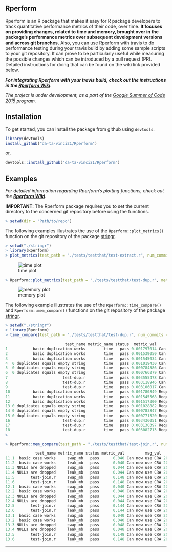 Rperform
--------

Rperform is an R package that makes it easy for R package developers to track quantitative performance metrics of their code, over time. <b>It focuses on providing changes, related to time and memory, brought over in the package’s performance metrics over subsequent development versions and across git branches.</b>
Also, you can use Rperform with travis to do performance testing during your travis build by adding some sample scripts to your git repository. It can prove to be particularly useful while measuring the possible changes which can be introduced by a pull request (PR). Detailed instructions for doing that can be found on the wiki link provided below.

**_For integrating Rperform with your travis build, check out the instructions in the [Rperform Wiki](https://github.com/da-ta-vinci21/Rperform/wiki#integrating-rperform-with-travis-ci)_**.

<em>The project is under development, as a part of the [Google Summer of Code 2015](https://github.com/rstats-gsoc/gsoc2015/wiki/Test-timings-on-Travis) program.</em>

Installation
------------

To get started, you can install the package from github using `devtools`.

``` r
library(devtools)
install_github("da-ta-vinci21/Rperform")
```
or,
```r
devtools::install_github("da-ta-vinci21/Rperform")
```

Examples
--------

_For detailed information regarding Rperform's plotting functions, check out the **[Rperform Wiki](https://github.com/da-ta-vinci21/Rperform/wiki)**._

<b>IMPORTANT</b>: The Rperform package requires you to set the current directory to the concerned 
git repository before using the functions.

```r
> setwd(dir = "Path/to/repo")
```

The following examples illustrates the use of the `Rperform::plot_metrics()` function on the git repository of the package [stringr](https://github.com/tdhock/stringr).

```r
> setwd("./stringr")
> library(Rperform)
> plot_metrics(test_path = "./tests/testthat/test-extract.r", num_commits = 10, save_data = FALSE, save_plots = FALSE)
```
![time plot](images/Rplot_time.jpeg)

```r
> Rperform::plot_metrics(test_path = "./tests/testthat/test-dup.r", metric = "memory", num_commits = 5, save_data = F, save_plots = F)
```
![memory plot](images/Rplot_mem.jpeg)


The following example illustrates the use of the `Rperform::time_compare()` and `Rperform::mem_compare()` functions on the git repository
of the package [stringr](https://github.com/tdhock/stringr).

```r
> setwd("./stringr")
> library(Rperform)
> time_compare(test_path = "./tests/testthat/test-dup.r", num_commits = 2)

                          test_name metric_name status  metric_val         msg_val           date_time
1           basic duplication works        time   pass 0.001797014 Can now use CRA 2015-01-08 14:09:43
2           basic duplication works        time   pass 0.001539050 Can now use CRA 2015-01-08 14:09:43
3           basic duplication works        time   pass 0.001545034 Can now use CRA 2015-01-08 14:09:43
4  0 duplicates equals empty string        time   pass 0.001019430 Can now use CRA 2015-01-08 14:09:43
5  0 duplicates equals empty string        time   pass 0.000784386 Can now use CRA 2015-01-08 14:09:43
6  0 duplicates equals empty string        time   pass 0.000766279 Can now use CRA 2015-01-08 14:09:43
7                        test-dup.r        time   pass 0.003555478 Can now use CRA 2015-01-08 14:09:43
8                        test-dup.r        time   pass 0.003118946 Can now use CRA 2015-01-08 14:09:43
9                        test-dup.r        time   pass 0.003106017 Can now use CRA 2015-01-08 14:09:43
10          basic duplication works        time   pass 0.001780849 Require latest  2015-01-08 14:03:37
11          basic duplication works        time   pass 0.001545568 Require latest  2015-01-08 14:03:37
12          basic duplication works        time   pass 0.001517300 Require latest  2015-01-08 14:03:37
13 0 duplicates equals empty string        time   pass 0.001028882 Require latest  2015-01-08 14:03:37
14 0 duplicates equals empty string        time   pass 0.000783847 Require latest  2015-01-08 14:03:37
15 0 duplicates equals empty string        time   pass 0.000771520 Require latest  2015-01-08 14:03:37
16                       test-dup.r        time   pass 0.003436051 Require latest  2015-01-08 14:03:37
17                       test-dup.r        time   pass 0.003130397 Require latest  2015-01-08 14:03:37
18                       test-dup.r        time   pass 0.003082713 Require latest  2015-01-08 14:03:37
> 
```

```r
> Rperform::mem_compare(test_path = "./tests/testthat/test-join.r", num_commits = 1)

             test_name metric_name status metric_val         msg_val           date_time
11.1  basic case works     swap_mb   pass      0.040 Can now use CRA 2015-01-08 14:09:43
11.2  basic case works     leak_mb   pass      0.040 Can now use CRA 2015-01-08 14:09:43
11.3 NULLs are dropped     swap_mb   pass      0.044 Can now use CRA 2015-01-08 14:09:43
11.4 NULLs are dropped     leak_mb   pass      0.044 Can now use CRA 2015-01-08 14:09:43
11.5       test-join.r     swap_mb   pass      0.148 Can now use CRA 2015-01-08 14:09:43
11.6       test-join.r     leak_mb   pass      0.148 Can now use CRA 2015-01-08 14:09:43
12.1  basic case works     swap_mb   pass      0.040 Can now use CRA 2015-01-08 14:09:43
12.2  basic case works     leak_mb   pass      0.040 Can now use CRA 2015-01-08 14:09:43
12.3 NULLs are dropped     swap_mb   pass      0.044 Can now use CRA 2015-01-08 14:09:43
12.4 NULLs are dropped     leak_mb   pass      0.044 Can now use CRA 2015-01-08 14:09:43
12.5       test-join.r     swap_mb   pass      0.144 Can now use CRA 2015-01-08 14:09:43
12.6       test-join.r     leak_mb   pass      0.144 Can now use CRA 2015-01-08 14:09:43
13.1  basic case works     swap_mb   pass      0.040 Can now use CRA 2015-01-08 14:09:43
13.2  basic case works     leak_mb   pass      0.040 Can now use CRA 2015-01-08 14:09:43
13.3 NULLs are dropped     swap_mb   pass      0.048 Can now use CRA 2015-01-08 14:09:43
13.4 NULLs are dropped     leak_mb   pass      0.048 Can now use CRA 2015-01-08 14:09:43
13.5       test-join.r     swap_mb   pass      0.148 Can now use CRA 2015-01-08 14:09:43
13.6       test-join.r     leak_mb   pass      0.148 Can now use CRA 2015-01-08 14:09:43
```

---

<!-- README.md is generated from README.Rmd. Please edit that file -->
